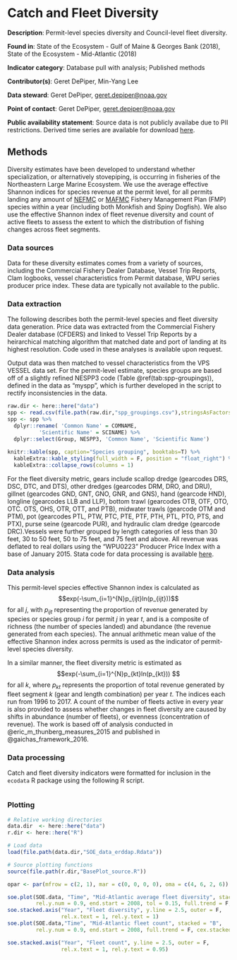 # Catch and Fleet Diversity

**Description**: Permit-level species diversity and Council-level fleet diversity.

**Found in**: State of the Ecosystem - Gulf of Maine & Georges Bank (2018), State of the Ecosystem - Mid-Atlantic (2018)

**Indicator category**: Database pull with analysis; Published methods

**Contributor(s)**: Geret DePiper, Min-Yang Lee
  
**Data steward**: Geret DePiper, <geret.depiper@noaa.gov>
  
**Point of contact**: Geret DePiper, <geret.depiper@noaa.gov>
  
**Public availability statement**: Source data is not publicly availabe due to PII restrictions. Derived time series are available for download [here](https://comet.nefsc.noaa.gov/erddap/tabledap/comm_data_soe_v1.html).
  
## Methods
Diversity estimates have been developed to understand whether specialization, or alternatively stovepiping, is occurring in fisheries of the Northeastern Large Marine Ecosystem. We use the average effective Shannon indices for species revenue at the permit level, for all permits landing any amount of [NEFMC](https://www.nefmc.org/) or [MAFMC](http://www.mafmc.org/) Fishery Management Plan (FMP) species within a year (including both Monkfish and Spiny Dogfish). We also use the effective Shannon index of fleet revenue diversity and count of active fleets to assess the extent to which the distribution of fishing changes across fleet segments.

### Data sources
Data for these diversity estimates comes from a variety of sources, including the
Commercial Fishery Dealer Database, Vessel Trip Reports, Clam logbooks, vessel characteristics from Permit database, WPU series producer price index. These data are typically not available to the public.

### Data extraction 
The following describes both the permit-level species and fleet diversity data generation. Price data was extracted from the Commercial Fishery Dealer database (CFDERS) and linked to Vessel Trip Reports by a heirarchical matching algorithm that matched date and port of landing at its highest resolution. Code used in these analyses is available upon request.

<!-- For NOAA personnel: Code currently archived in the \\\\net\\home2\\mlee\\diversity\\code folder, while data is currently archived in \\\\net\\home2\\mlee\\diversity folder. -->

Output data was then matched to vessel characteristics from the VPS VESSEL data set. For the permit-level estimate, species groups are based off of a slightly refined NESPP3 code (Table \@ref(tab:spp-groupings)), defined in the data as "myspp", which is further developed in the script to rectify inconsistencies in the data.


```{r spp-groupings, eval = T}
raw.dir <- here::here("data")
spp <- read.csv(file.path(raw.dir,"spp_groupings.csv"),stringsAsFactors = F)
spp <- spp %>%
  dplyr::rename( 'Common Name' = COMNAME,
          'Scientific Name' = SCINAME) %>%
  dplyr::select(Group, NESPP3, 'Common Name', 'Scientific Name')
 
knitr::kable(spp, caption="Species grouping", booktabs=T) %>%
  kableExtra::kable_styling(full_width = F, position = "float_right") %>%
  kableExtra::collapse_rows(columns = 1)
```


<!-- ```{r spp_groupings, eval = T, echo = F} -->
<!-- library(tidyverse) -->
<!-- spp.table <- data.frame(Group = c(rep("Highly Migratory Species", 19), rep("Monkfish in Mid-Atlantic waters",2), #21 -->
<!--                                   "Atlantic Scallops", rep("Shrimp", 5), rep("Skates",9),"Herring","Ocean Quahog", #17 -->
<!--                                   "Surf Clam", rep("Tilefish", 4), rep("Fluke & Black Seabass",2), #7 -->
<!--                                   rep("Butterfish & Hake",3),"Bluefish in Mid-Atlantic waters","Spiny Dogfish",#5 -->
<!--                                   "Northern Shortfin Squid","American Lobster", "Longfin Squid", "Menhaden",#4 -->
<!--                                   "Offshore Hake","Scup in Mid-Atlantic waters",#2 -->
<!--                                   "Windowpane Flounder in New England waters",#1 -->
<!--                                   "Ocean Pout in New England waters","Wolffish",#2 -->
<!--                                   "Winter Flounder in Mid-Atlnatic waters",#1 -->
<!--                                   "Yellowtail Flounder in Mid-Atlantic waters","Unclassified Hake",#2 -->
<!--                                   "White Hake in Mid-Atlantic waters",rep("Bluefish & Scup in New England waters", 2),#3 -->
<!--                                   "Halibut in New England waters",rep("Groundfish in New England waters", 11),#12 -->
<!--                                   rep("Groundfish in Mid-Atlantic waters",9),#9 -->
<!--                                   rep("Windowpane Flounder & Ocean Pout in Mid-Atlantic waters",2)), #2  ##88 -->
<!--                         NESPP3 = c("470","494","354","469","487","493","467","468","358","481", -->
<!--                                    "349","482","359","355","466","432","353","491","471","11", -->
<!--                                    "12","800","737","737","736","738","735","368","372","366", -->
<!--                                    "365","365","373","369","370","367","168","754","769","444", -->
<!--                                    "445","446","447","335","121","51","152","509","23","352", -->
<!--                                    "802","727","801","221","508","329","125","250","512","120", -->
<!--                                    "123","155","153","23","329","159","240","124","81","11", -->
<!--                                    "12","147","269","153","120","122","123","240","124","81", -->
<!--                                    "159","512","147","269","122","155","250","125"), ## 88? -->
<!--                         Common = c("Albacore","Atlantic Sharpnose Shark","Bigeye Thresher Shark","Bigeye Tuna", #4 -->
<!--                                    "Blacktip Shark","Blue Shark","Bluefin Tuna","Little Tunny","Longfin Mako",#5 -->
<!--                                    "Porbeagle Shark","Sand Tiger","Sandbar Shark","Unclassified Shark",#4 -->
<!--                                    "Shortfin Mako","Skipjack Tuna","Swordfish","Thresher Shark","Tiger Shark",#5 -->
<!--                                    "Yellowfin Tuna","Goosefish","Goosefish","Sea Scallop",#4 -->
<!--                                    "Unclassified Mantis Shrimp","Mantis Shrimps","Northern Shrimp",#3 -->
<!--                                    "Atlantic & Gulf Brown Shrimp","Unclassified Shrimp(Caridea)",#2 -->
<!--                                    "Barndoor Skate","Clearnose Skate","Little Skate","Ocellate Skates","Skates",#5 -->
<!--                                    "Skates Little/Winter Mixed","Smooth Skate","Thorny Skate","Winter Skate", #4 -->
<!--                                    "Atlantic Herring","Ocean Quahog","Atlantic Surfclam","Blueline Tilefish",#4 -->
<!--                                    "Sand Tilefish","Tilefish","Unclassified Tilefish","Black Sea Bass",#4 -->
<!--                                    "Summer Flounder","Butterfish","Red Hake","Silver Hake","Bluefish",#5 -->
<!--                                    "Spiny Dogfish","Northern Shortfin Squid","American Lobster",#3 -->
<!--                                    "Longfin Squid","Menhaden","Offshore Hake","Scup","Windowpane","Ocean Pout",#6 -->
<!--                                    "Atlantic Wolffish","Winter Flounder","Yellowtail Flounder",#3 -->
<!--                                    "Unclassified Hake","White Hake","Bluefish","Scup","Atlantic Halibut",#5 -->
<!--                                    "Acadian Redfish","American Plaice","Atlantic Cod","Goosefish","Gossefish",#5 -->
<!--                                    "Haddock", "Pollock", "White Hake", "Winter Flounder","Witch Flounder", #5 -->
<!--                                    "Yellowtail Flounder","Acadian Redfish","American Plaice","Atlantic Cod",#4 -->
<!--                                    "Atlantic Halibut","Atlantic Wolffish","Haddock","Pollock",#4 -->
<!--                                    "Witch Flounder","Unclassified Hake","Ocean Pout","Windowpane"),#4 -->
<!--                         Scientific = c("Thunnus alalunga","Rhizoprionodon terranovae","Alopias superciliosus",#3 -->
<!--                                        "Thunnus obesus","Carcharhinus limbatus","Prionace glauca",#3 -->
<!--                                        "Thunnus thynnus","Euthynnus alletteratus","Isurus paucus",#3 -->
<!--                                        "Lamna nasus","Carcharias taurus", "Carcharhinus plumbeus",#3 -->
<!--                                        "Chondrichthyes","Isurus oxyrhinchus","Katsuwonus pelamis",#3 -->
<!--                                        "Xiphias gladius","Alopias vulpinus","Galeocerdo cuvier",#3 -->
<!--                                        "Thunnus albacares","Lophius americanus","Lophius americanus",#3 -->
<!--                                        "Placopecten magellanicus","Stomatopoda","Stomatopoda",#3 -->
<!--                                        "Pandalus borealis","Panaeidae","Caridea","Dipturus laevis",#4 -->
<!--                                        "Raja eglanteria","Leucoraja erinacea","Raja","Rajidae","Leucoraja",#5 -->
<!--                                        "Malacoraja senta","Amblyraja radiata","Leucoraja ocellata",#3 -->
<!--                                        "Clupea harengus","Arctica islandica","Spisula solidissima",#3 -->
<!--                                        "Caulolatilus microps","Malacanthius plumieri",#2 -->
<!--                                        "Lopholatilus chamaeleonticeps","Malacanthidae",#2 -->
<!--                                        "Centropristis striata","Paralichthys dentatus","Peprilus triacanthus",#3 -->
<!--                                        "Urophycis chuss","Merluccius bilinearis",#2 -->
<!--                                        "Pomatomus saltatrix","Squalus acanthias","Illex illecebrosus",#3 -->
<!--                                        "Homarus americanus","Loligo pealeii","Brevoortia",#3 -->
<!--                                        "Merluccius albidus","Stenotomus chrysops","Scophthalmus aquosus", -->
<!--                                        "Zoarces americanus", -->
<!--                                        "Anaphichias lupus","Pseudopleuronectes americanus", -->
<!--                                        "Limanda ferruginea","","Urophycis tenuis","Pomatomus saltatrix", -->
<!--                                        "Stenotomus chrysops","Hippoglossus hippoglossus", -->
<!--                                        "Sebastes fasciatus","Hippoglossus platessoides","Gadus morhua", -->
<!--                                        "Lophius americanus","Lophius americanus","Melanogrammus aeglefinus", -->
<!--                                        "Pollachius virens","Urophycis tenuis", -->
<!--                                        "Pseudopleuronectes americanus","Glyptocephalus cynoglossus", -->
<!--                                        "Limanda ferruginea","Sebastes Fasciatus","Hippoglossus platessoides", -->
<!--                                        "Gadus morhua","Hippoglossus hippoglossus","Anarhichas lupus", -->
<!--                                        "Melanogrammus aeglefinus","Pollachius virens", -->
<!--                                        "Glyptocephalus cynoglossus","","Zoarces americanus","Scophthalmus aquosus")) -->

<!-- knitr::kable(spp.table, caption="Species grouping", booktabs=T) %>% -->
<!--   kableExtra::kable_styling(full_width = F, position = "float_right") %>% -->
<!--   kableExtra::collapse_rows(columns = 1) -->
<!-- ``` -->

For the fleet diversity metric, gears include scallop dredge (gearcodes DRS, DSC, DTC, and DTS), other dredges (gearcodes DRM, DRO, and DRU), gillnet (gearcodes GND, GNT, GNO, GNR, and GNS), hand (gearcode HND), longline (gearcodes LLB and LLP), bottom trawl (gearcodes OTB, OTF, OTO, OTC. OTS, OHS, OTR, OTT, and PTB), midwater trawls (gearcode OTM and PTM), pot (gearcodes PTL, PTW, PTC, PTE, PTF, PTH, PTL, PTO, PTS, and PTX), purse seine (gearcode PUR), and hydraulic clam dredge (gearcode DRC).Vessels were further grouped by length categories of less than 30 feet, 30 to 50 feet, 50 to 75 feet, and 75 feet and above. All revenue was deflated to real dollars using the "WPU0223" Producer Price Index with a base of January 2015. Stata code for data processing is available [here](https://github.com/NOAA-EDAB/tech-doc/tree/master/data/Human_Dimensions_code).

### Data analysis
This permit-level species effective Shannon index is calculated as 
$$exp(-\sum_{i=1}^{N}p_{ijt}ln(p_{ijt}))$$
for all $j$, with $p_{ijt}$ representing the proportion of revenue generated by species or species group $i$ for permit $j$ in year $t$, and is a composite of richness (the number of species landed) and abundance (the revenue generated from each species). The annual arithmetic mean value of the effective Shannon index across permits is used as the indicator of permit-level species diversity. 

In a similar manner, the fleet diversity metric is estimated as 
$$exp(-\sum_{i=1}^{N}p_{kt}ln(p_{kt})) $$
for all $k$, where $p_{kt}$ represents the proportion of total revenue generated by fleet segment $k$ (gear and length combination) per year $t$. The indices each run from 1996 to 2017. A count of the number of fleets active in every year is also provided to assess whether changes in fleet diversity are caused by shifts in abundance (number of fleets), or evenness (concentration of revenue). The work is based off of analysis conducted in @eric_m_thunberg_measures_2015 and published in @gaichas_framework_2016.

### Data processing

Catch and fleet diversity indicators were formatted for inclusion in the `ecodata` R package using the following R script.

```{r, code = readLines("https://raw.githubusercontent.com/NOAA-EDAB/ecodata/master/data-raw/get_commercial_div.R"), eval = F, echo = T}

```

### Plotting

```{r fleet-diversity, fig.cap="Fleet diversity (A) and fleet count (B) in the Mid Atlantic Bight.", echo=T, message=FALSE, warning=FALSE, fig.align="center", eval = T}

# Relative working directories
data.dir  <- here::here("data")
r.dir <- here::here("R")

# Load data
load(file.path(data.dir,"SOE_data_erddap.Rdata"))

# Source plotting functions
source(file.path(r.dir,"BasePlot_source.R"))

opar <- par(mfrow = c(2, 1), mar = c(0, 0, 0, 0), oma = c(4, 6, 2, 6))

soe.plot(SOE.data, "Time", "Mid-Atlantic average fleet diversity", stacked = "A",
         rel.y.num = 0.9, end.start = 2008, tol = 0.15, full.trend = F, cex.stacked = 1.5)
soe.stacked.axis("Year", "Fleet diversity", y.line = 2.5, outer = F,
                 rel.x.text = 1, rel.y.text = 1)
soe.plot(SOE.data,"Time", "Mid-Atlantic fleet count", stacked = "B",
         rel.y.num = 0.9, end.start = 2008, full.trend = F, cex.stacked = 1.5)

soe.stacked.axis("Year", "Fleet count", y.line = 2.5, outer = F,
                 rel.x.text = 1, rel.y.text = 0.95)

```



